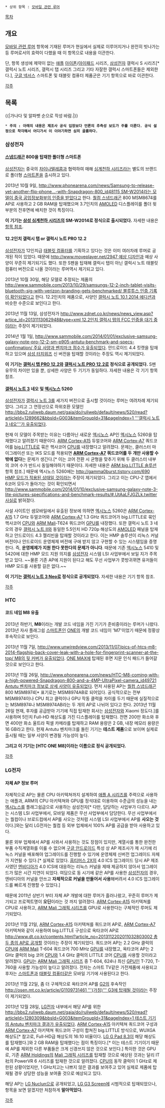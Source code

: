  * 상위 항목 : [[모바일 관련 루머]]

[[목차]]

== 개요 ==
[[모바일 관련 루머]] 항목에 기재된 루머가 현실에서 실제로 이루어지거나 완전히 빗나가는 등 루머로서의 효력이 다했을 때 이 항목으로 내용을 이관한다.

단, 항목 생성에 제약이 없는 [[애플(기업)|애플]] [[아이폰]]/[[아이패드]] 시리즈, [[삼성전자]] 갤럭시 S 시리즈[* 갤럭시 노트 시리즈, 갤럭시 탭 시리즈 그리고 기타 자잘한 갤럭시 스마트폰들은 제외한다.], [[구글 넥서스]] 스마트폰 및 태블릿 컴퓨터 제품군은 기기 항목으로 바로 이관한다.

[[각주]]

== 목록 ==
{{|가나다 및 알파벳 순으로 작성 바람.|}}
 * '''주의 : 아래의 내용은 제조사 공식 입장보다 언론의 추측성 보도가 주를 이룬다. 공식 설정으로 착각해서 어디가서 이 이야기하면 심히 골룸하다.'''
=== 삼성전자 ===
==== [[퀄컴 스냅드래곤|스냅드래곤]] 800을 탑재한 폴더형 스마트폰 ====
[[삼성전자]]는 중국의 [[차이나텔레콤]]과 협력하여 매해 [[삼성 심계천하 시리즈|심계천하 시리즈]]라는 별도의 브랜드로 폴더형 [[스마트폰]]을 출시하고 있다.

2013년 10월 9일, [[http://www.phonearena.com/news/Samsung-to-release-yet-another-flip-phone...-with-Snapdragon-800_id48115 SM-W2014라는 모델이 중국 공업정보화부의 인증을 받았다]]고 한다. [[퀄컴 스냅드래곤]] 800 MSM8674를 AP로 사용하고 2 GB RAM을 탑재했으며 3.7인치의 [[AMOLED]] 디스플레이를 폴더 윗부분의 전후면에 배치한 것이 특징이다.

'''이 기기는 [[삼성 심계천하 시리즈]]의 SM-W2014로 정식으로 출시되었다.''' 자세한 내용은 [[삼성 심계천하 시리즈#s-4.4|항목 참조]].

==== 12.2인치 갤럭시 탭 or 갤럭시 노트 PRO 12.2 ====
[[삼성전자]]가 12인치급 [[태블릿 컴퓨터]]를 기획하고 있다는 것은 이미 여러차례 루머로 공개된 적이 있었다. 때문에 [[http://www.moveplayer.net/2947 예상 디자인]]과 예상 사양이 꾸준히 제기되기도 했다. 또한 S펜을 탑재해 갤럭시 탭이 아닌 갤럭시 노트 태블릿 컴퓨터 버전으로 나올 것이라는 루머역시 제기되고 있다.

2013년 10월 30일, 해당 모델로 추정되는 제품의 [[http://www.sammobile.com/2013/10/29/samsungs-12-2-inch-tablet-visits-bluetooth-sig-with-verizon-branding-gets-benchmarked/ 블루투스 인증 기록이 확인]]되었다고 한다. 12.2인치의 제품으로, 사양인 [[갤럭시 노트 10.1 2014 에디션]]과 비슷한 수준으로 보인다고 한다.

2013년 11월 13일, 삼성전자가 [[http://www.zdnet.co.kr/news/news_view.asp?artice_id=20131113062948&type=xml 12.2인치 갤럭시 탭의 FCC 인증을 대기 중]]이라는 주장이 제기되었다.

2014년 1월 1일, [[http://www.sammobile.com/2014/01/01/exclusive-samsung-galaxy-note-pro-12-2-sm-p905-antutu-benchmark-and-specs-confirmation/ 주요 사양과 벤치마크 점수가 유출]]되었다. 안드로이드 4.4 킷캣을 탑재하고 있으며 [[삼성 터치위즈]] 신 버전을 탑재할 것이라는 주장도 역시 제기되었다.

'''이 기기는 [[갤럭시 탭 PRO 12.2]]와 [[갤럭시 노트 PRO 12.2]]로 정식으로 공개되었다.''' S펜 유무의 차이만 있을 뿐, 상세한 사양은 두 기기가 동일하다. 자세한 내용은 각 기기 항목 참조.

==== [[갤럭시 노트 3]] 네오 및 [[엑시노스]] 5260 ====
[[삼성전자]]가 [[갤럭시 노트 3]]를 세가지 버전으로 출시할 것이라는 루머는 여려차례 제기되었다. 그리고 그 연장선으로 하위호환 모델인 [[http://bbs2.ruliweb.daum.net/gaia/do/ruliweb/default/news/520/read?articleId=1289662&bbsId=G003&itemGroupId=31&pageIndex=1 '''갤럭시 노트 3 네오'''가 유출]]되었다.

현재 이 모델이 주목받는 이유는 다름아닌 새로운 [[엑시노스]] AP인 [[엑시노스]] 5260을 탑재했다고 알려졌기 때문이다. [[ARM Cortex-A15]] 듀얼코어와 [[ARM Cortex-A7]] 쿼드코어를 [[big.LITTLE]]로 묶은 헥사코어 [[CPU]]를 내장했다고 알려졌다. 문제는, 클러스터 마이그레이션 또는 IKS 모드를 적용되면 '''[[ARM Cortex-A7]] 쿼드코어를 두 개만 사용할 수 밖에 없다'''는 문제가 생긴다.[* 이는 코어 전환 시 균형을 맞추기 위해 두 클러스터 내부의 코어 수가 반드시 동일해야하기 때문이다. 자세한 내용은 [[ARM big.LITTLE 솔루션]] 항목 참조.] 때문에 엑시노스 5260에는 [[http://gamma0burst.tistory.com/690 HMP 모드가 적용된 상태일 것]]이라는 주장이 제기되었다. 그리고 이는 CPU-Z 앱에서 6코어 모두가 돌아가는 것이 확인되면서 [[http://www.sammobile.com/2014/01/10/exclusive-samsung-galaxy-note-3-lite-pictures-specifications-and-benchmark-results/#.UtAaLFJGZLk.twitter 사실]]로 밝혀졌다.

사설 사이트인 샘모바일에서 유출된 정보에 의하면 [[엑시노스]] 5260은 [[ARM Cortex-A15]] 1.7 GHz 듀얼코어와 [[ARM Cortex-A7]] 1.3 GHz 쿼드코어가 big.LITTLE로 묶인 헥사코어 [[CPU]]와 [[ARM Mali]]-T624 쿼드코어 [[GPU]]를 내장했다. 또한 갤럭시 노트 3 네오의 경우 [[갤럭시 노트 II]]와 동일한 5.5인치 HD 720p 해상도의 [[AMOLED]] 패널을 탑재하고 안드로이드 4.3 젤리빈을 탑재할 것이라고 한다. 이는 HMP 솔루션이 리눅스 커널 버전이나 안드로이드 운영체제 버전에 구애 받지 않고 구현할 수 있는 시스템임을 증명한다. 즉, '''운영체제가 지원 한다 못한다의 문제가 아니다'''. 때문에 기존 [[엑시노스]] 5410 및 5420에 대한 HMP 모드 지원 의지를 [[삼성전자]] 시스템 LSI 사업부에서 보일 지가 주목받고 있다. ~~물론 기존 AP에 지원이 된다고 해도 무선 사업부가 콧방귀뀌면 유저들이 HMP 모드를 사용할 길은 없다.~~

'''이 기기는 [[갤럭시 노트 3 Neo]]로 정식으로 공개되었다.''' 자세한 내용은 기기 항목 참조.

[[각주]]

=== HTC ===
==== 코드 네임 M8 유출 ====
2013년 하반기, '''M8'''이라는 개발 코드 네임을 가진 기기가 준비중이라는 루머가 나왔다. 2013년 자사 플래그쉽 [[스마트폰]]인 [[hTC ONE|ONE]]의 개발 코드 네임이 'M7'이었기 때문에 정황상 후속작으로 보인다.

2013년 11월 7일, [[http://www.unwiredview.com/2013/11/07/pics-of-htcs-m8-2014-flagship-back-cover-leak-with-a-hole-for-fingerprint-scanner-at-the-top/ M8의 뒷 커버가 유출]]되었다. [[hTC ONE#s-2.3|ONE MAX]]에 탑재된 후면 지문 인식 패드가 들어갈 것으로 보인다고 한다.

2013년 11월 26일, [[http://www.phonearena.com/news/HTC-M8-coming-with-a-high-powered-Snapdragon-800-and-a-4MP-UltraPixel-camera_id49721 Antutu 벤치마크 정보로 상세 사양이 유출]]되었다. 먼저 사용된 AP는 [[퀄컴 스냅드래곤]] 800 MSM8974[* 표기로는 MSM8974AB로 되어있다. 공식적으로는 전부 MSM8974이나 CPU 최고 클럭이나 GPU 작동 클럭을 차이를 두기 때문에 실질적으로는 MSM8974나 MSM8974AB라는 두 개의 AP로 나뉘어 있다고 한다. 2013년 11월 26일 현재, 후자를 공급받아 기기에 직접 탑재한 회사는 [[삼성전자]]와 Xiaomi 정도다.]를 사용하며 5인치 Full-HD 해상도를 가진 디스플레이를 탑재했다. 전면 200만 화소와 후면 400만 화소 울트라 픽셀 카메라를 탑재하고 RAM 용량은 2 GB, 내장 메모리 용량은 16 GB라고 한다. 현재 Antutu 벤치마크를 돌린 기기는 '''테스트 제품'''으로 보이며 실제로 출시될 때는 일부 사양이 변경될 가능성이 높다.

'''그리고 이 기기는 [HTC ONE M8]이라는 이름으로 정식 공개되었다.'''

[[각주]]

=== LG전자 ===
==== 자체 AP 정보 루머 ====
자체적으로 AP는 물론 CPU 아키텍쳐까지 설계하여 [[애플 A 시리즈]]를 주력으로 사용하는 애플과, ARM의 CPU 아키텍쳐와 GPU를 정석대로 이용하여 수준급의 성능을 내는 [[엑시노스]]를 플래그쉽급으로 사용하는 삼성전자[* 다만, 담당하는 사업부가 다르다. AP는 시스템 LSI 사업부에서, 모바일 제품은 무선 사업부에서 담당한다. 무선 사업부에서는 퀄컴이나 브로드컴에서 AP를 사오는 것처럼 시스템 LSI 사업부에서 AP를 '''사오는 것'''이다.]와는 달리 LG전자는 퀄컴 등 외부 업체에서 100% AP를 공급을 받아 사용하고 있다.

물론 외부 업체에서 AP를 사와서 사용하는 것도 장점이 있지만, 계열사를 통한 완전한 부품 수직계열화를 이룰 수 없으며 [[안드로이드(OS)|구글 안드로이드]] 특성 상 AP 제조사가 제 시기에 리눅스 커널을 배포해야 업그레이드를 진행할 수 있기에 운영체제 신버전 업그레이드 자체가 지연될 수 있다.[* 실제로 있었다. [[옵티머스 2X]]의 4.0 ICS 업그레이드 당시 AP 제조사였던 [[엔비디아]]가 4.0 ICS에 대응하는 리눅스 커널을 제때 제공하지 않아서 업그레이드가 많은 시간 지연이 되었다. 여담으로 동 시기에 같은 AP를 사용한 [[삼성전자]]의 경우, 엔비디아의 커널을 안쓰고 '''자체적으로 커널을 만들어서 사용'''해버려서 4.0 ICS 업그레이드를 빠르게 진행할 수 있었다.]

때문에 2011년 상반기 부터 자체 AP 개발에 대한 루머가 흘러나왔고, 꾸준히 루머가 제기되고 프로젝트명이 '''오딘'''이라는 것 까지 알려졌다. [[ARM Cortex-A15]] 아키텍쳐를 CPU로 사용하고, [[ARM Mali 그래픽|ARM Mali 그래픽 시리즈]]를 GPU로 사용한다는 구체적인 루머도 제기되었다.

2013년 11월 21일, [[ARM Cortex-A15]] 아키텍쳐를 쿼드코어 AP로, [[ARM Cortex-A7]] 아키텍쳐와 같이 사용하여 big.LITTLE 구성으로 옥타코어 AP로 [[http://www.dt.co.kr/contents.html?article_no=2013112202011032803002 총 두 종의 AP로 공개]]할 것이라는 주장이 제기되었다. 쿼드코어 AP는 2.2 GHz 클럭의 [[CPU]]에 [[ARM Mali]] T-604 쿼드코어 700 MHz [[GPU]]를 내장했고, 옥타코어 AP는 2 GHz 클럭의 big 코어 [[CPU]]와 1.4 GHz 클럭의 LITTLE 코어 [[CPU]]를 사용할 것이라고 알려졌다. [[GPU]]는 [[ARM Mali 그래픽|ARM Mali 그래픽 시리즈]] 중 T-604, 624나 최신 [[GPU]]인 T-720, T-760을 사용할 가능성이 높다고 알려졌다. 전자는 스마트 TV같은 가전제품에 사용되고 후자는 [[스마트폰]]과 [[태블릿 컴퓨터]]같은 모바일 기기에 사용된다고 한다.

2013년 11월 22일, 좀 더 구체적으로 옥타코어 AP를 [[LG G2|G2]]의 후속작인 [[http://osen.mt.co.kr/article/G1109731461 '''(가칭)''' G3에 탑재될 것]]이라는 주장이 제기되었다.

2013년 12월 28일, [[LG전자]] 내부에서 해당 AP를 위한 [[http://bbs2.ruliweb.daum.net/gaia/do/ruliweb/default/news/520/read?articleId=1280309&bbsId=G003&itemGroupId=31&pageIndex=1 테스트 기기의 Antutu 벤치마크 결과가 유출]]되었다. [[ARM Cortex-A15]] 아키텍쳐 쿼드코어 구성과 [[ARM Cortex-A7]] 아키텍쳐 쿼드코어 구성이 합쳐진 big.LITTLE 방식으로, WUXGA 해상도[* 참고로, Full-HD급 해상도의 16:10 비율이다. [[LG G Pad 8.3]]이 해당 해상도를 탑재했다.]와 2 GB RAM을 탑재했다는 점이 특징이다.[* 이는 테스트 기기이기 때문에 AP를 제외한 다른 부품들은 크게 신경쓰지 않은 것으로 보인다.] 특이한 것은 GPU로, 기존 [[ARM Holdings]]의 [[ARM Mali 그래픽|Mali 그래픽 시리즈]]를 탑재할 것으로 예상된 것과는 달리 IT社의 PowerVR 6 시리즈를 탑재한 것으로 알려졌다. [[CPU]]의 동작 클럭이 1 GHz로 제한된 상황이었지만, 1 GHz치고는 나쁘지 않은 결과를 보여주고 있어 실제로 제품에 탑재될 경우 상당한 성능을 보여줄 것으로 예상되고 있다.

해당 AP는 [[LG Nuclun]]으로 공개되었고, [[LG G3 Screen]]에 시범적으로 탑재되었으나, 항목을 보면 알겠지만 처참하게 '''말아먹었다.'''

[[각주]]

